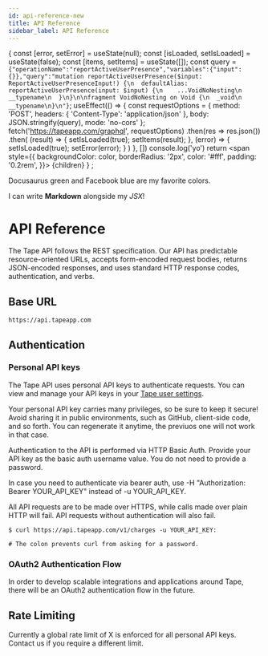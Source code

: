 ```yaml
---
id: api-reference-new
title: API Reference
sidebar_label: API Reference
---
```




{
  const [error, setError] = useState(null);
  const [isLoaded, setIsLoaded] = useState(false);
  const [items, setItems] = useState([]);
  const query = `{"operationName":"reportActiveUserPresence","variables":{"input":{}},"query":"mutation reportActiveUserPresence($input: ReportActiveUserPresenceInput!) {\n  defaultAlias: reportActiveUserPresence(input: $input) {\n    ...VoidNoNesting\n    __typename\n  }\n}\n\nfragment VoidNoNesting on Void {\n  _void\n  __typename\n}\n"}`;
   useEffect(() => {
    const requestOptions = {
        method: 'POST',
        headers: { 'Content-Type': 'application/json' },
        body: JSON.stringify(query),
        mode: 'no-cors'
    };
    fetch('https://tapeapp.com/graphql', requestOptions)
      .then(res => res.json())
      .then(
        (result) => {
          setIsLoaded(true);
          setItems(result);
        },
        (error) => {
          setIsLoaded(true);
          setError(error);
        }
      )
  }, [])
    console.log('yo')
return <span
    style={{
      backgroundColor: color,
      borderRadius: '2px',
      color: '#fff',
      padding: '0.2rem',
    }}>
    {children}
  </span>
}  ;

<MyComponent color="#25c2a0">Docusaurus green</MyComponent> and <MyComponent color="#1877F2">Facebook blue</MyComponent> are my favorite colors.

I can write **Markdown** alongside my _JSX_!

# API Reference
The Tape API follows the REST specification. Our API has predictable resource-oriented URLs, accepts form-encoded request bodies, returns JSON-encoded responses, and uses standard HTTP response codes, authentication, and verbs.

## Base URL

```
https://api.tapeapp.com
```

## Authentication

### Personal API keys

The Tape API uses personal API keys to authenticate requests. You can view and manage your API keys in your [Tape user settings](https://tapeapp.com/tape/(focus//root-modal:user-settings/profile)).

Your personal API key carries many privileges, so be sure to keep it secure! Avoid sharing it in public environments, such as GitHub, client-side code, and so forth. You can regenerate it anytime, the previuos one will not work in that case.

Authentication to the API is performed via HTTP Basic Auth. Provide your API key as the basic auth username value. You do not need to provide a password.

In case you need to authenticate via bearer auth, use -H "Authorization: Bearer YOUR_API_KEY" instead of -u YOUR_API_KEY.

All API requests are to be made over HTTPS, while calls made over plain HTTP will fail. API requests without authentication will also fail.

```
$ curl https://api.tapeapp.com/v1/charges -u YOUR_API_KEY:

# The colon prevents curl from asking for a password.
```

### OAuth2 Authentication Flow

In order to develop scalable integrations and applications around Tape, there will be an OAuth2 authentication flow in the future.

## Rate Limiting

Currently a global rate limit of X is enforced for all personal API keys. Contact us if you require a different limit.